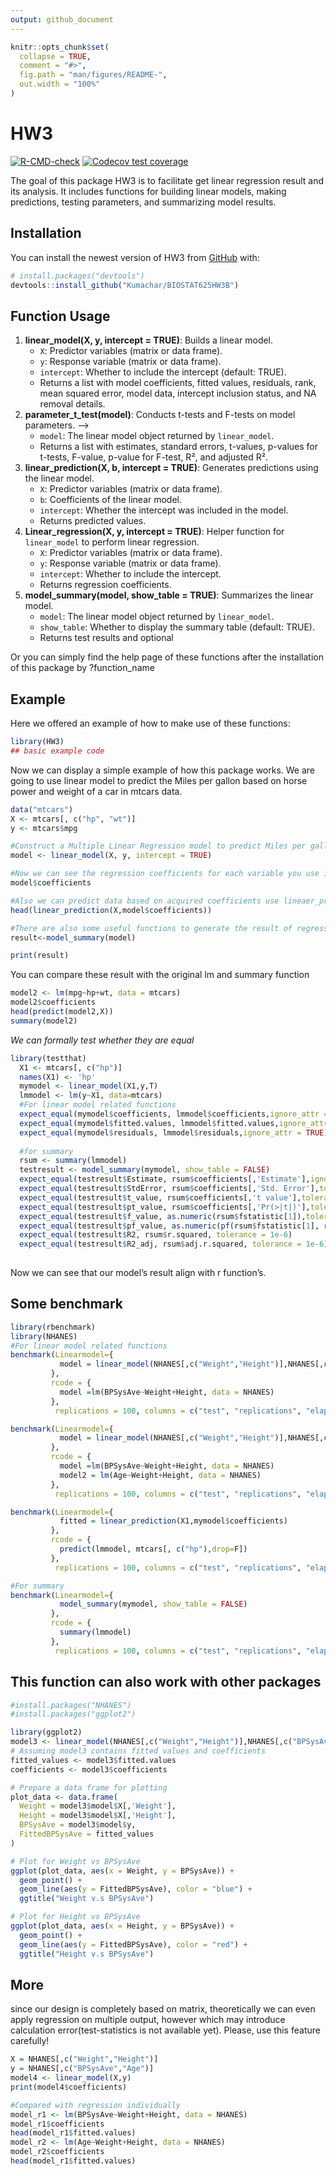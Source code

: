 ```yaml
---
output: github_document
---
```


<!-- README.md is generated from README.Rmd. Please edit that file -->

```r
knitr::opts_chunk$set(
  collapse = TRUE,
  comment = "#>",
  fig.path = "man/figures/README-",
  out.width = "100%"
)
```

# HW3

<!-- badges: start -->
[![R-CMD-check](https://github.com/Kumachar/BIOSTAT625HW3B/actions/workflows/R-CMD-check.yaml/badge.svg)](https://github.com/Kumachar/BIOSTAT625HW3B/actions/workflows/R-CMD-check.yaml)
[![Codecov test coverage](https://codecov.io/gh/Kumachar/BIOSTAT625HW3B/branch/master/graph/badge.svg)](https://app.codecov.io/gh/Kumachar/BIOSTAT625HW3B?branch=master)
<!-- badges: end -->

The goal of this package HW3 is to facilitate get linear regression result and its analysis. It includes functions for building linear models, making predictions, testing parameters, and summarizing model results.

## Installation

You can install the newest version of HW3 from [GitHub](https://github.com/) with:

``` r
# install.packages("devtools")
devtools::install_github("Kumachar/BIOSTAT625HW3B")
```
## Function Usage

1. **linear_model(X, y, intercept = TRUE)**: Builds a linear model. 
    - `X`: Predictor variables (matrix or data frame). 
    - `y`: Response variable (matrix or data frame).
    - `intercept`: Whether to include the intercept (default: TRUE). 
    - Returns a list with model coefficients, fitted values, residuals, rank, mean squared error, model data, intercept inclusion status, and NA removal details.
    
2. **parameter_t_test(model)**: Conducts t-tests and F-tests on model parameters. -->
    - `model`: The linear model object returned by `linear_model`. 
    - Returns a list with estimates, standard errors, t-values, p-values for t-tests, F-value, p-value for F-test, R², and adjusted R². 

 3. **linear_prediction(X, b, intercept = TRUE)**: Generates predictions using the linear model.
    - `X`: Predictor variables (matrix or data frame). 
    - `b`: Coefficients of the linear model. 
    - `intercept`: Whether the intercept was included in the model.
    - Returns predicted values. 

 4. **Linear_regression(X, y, intercept = TRUE)**: Helper function for `linear_model` to perform linear regression.
    - `X`: Predictor variables (matrix or data frame). 
    - `y`: Response variable (matrix or data frame).
    - `intercept`: Whether to include the intercept.
    - Returns regression coefficients. 

 5. **model_summary(model, show_table = TRUE)**: Summarizes the linear model. 
    - `model`: The linear model object returned by `linear_model`. 
    - `show_table`: Whether to display the summary table (default: TRUE). 
    - Returns test results and optional

Or you can simply find the help page of these functions after the installation of this package by ?function_name

## Example

Here we offered an example of how to make use of these functions:

```r
library(HW3)
## basic example code
```

Now we can display a simple example of how this package works. We are going to use linear model to predict the Miles per gallon based on horse power and weight of a car in mtcars data.

```r
data("mtcars")
X <- mtcars[, c("hp", "wt")]
y <- mtcars$mpg

#Construct a Multiple Linear Regression model to predict Miles per gallon based on horse power and weight of a car
model <- linear_model(X, y, intercept = TRUE)

#Now we can see the regression coefficients for each variable you use in the model
model$coefficients

#Also we can predict data based on acquired coefficients use lineaer_prediction function
head(linear_prediction(X,model$coefficients))

#There are also some useful functions to generate the result of regression, as you can do with summary function
result<-model_summary(model)

print(result)

```

You can compare these result with the original lm and summary function
```r
model2 <- lm(mpg~hp+wt, data = mtcars)
model2$coefficients
head(predict(model2,X))
summary(model2)
```
*We can formally test whether they are equal*
```r
library(testthat)
  X1 <- mtcars[, c("hp")]
  names(X1) <- 'hp'
  mymodel <- linear_model(X1,y,T)
  lmmodel <- lm(y~X1, data=mtcars)
  #For linear model related functions
  expect_equal(mymodel$coefficients, lmmodel$coefficients,ignore_attr = TRUE)
  expect_equal(mymodel$fitted.values, lmmodel$fitted.values,ignore_attr = TRUE)
  expect_equal(mymodel$residuals, lmmodel$residuals,ignore_attr = TRUE)
  
  #for summary
  rsum <- summary(lmmodel)
  testresult <- model_summary(mymodel, show_table = FALSE)
  expect_equal(testresult$Estimate, rsum$coefficients[,'Estimate'],ignore_attr = TRUE)
  expect_equal(testresult$StdError, rsum$coefficients[,'Std. Error'],tolerance = 1e-6,ignore_attr = TRUE)
  expect_equal(testresult$t_value, rsum$coefficients[,'t value'],tolerance = 1e-6,ignore_attr = TRUE)
  expect_equal(testresult$pt_value, rsum$coefficients[,'Pr(>|t|)'],tolerance = 1e-6,ignore_attr = TRUE)
  expect_equal(testresult$f_value, as.numeric(rsum$fstatistic[1]),tolerance = 1e-6,ignore_attr = TRUE)
  expect_equal(testresult$pf_value, as.numeric(pf(rsum$fstatistic[1], rsum$fstatistic[2],rsum$fstatistic[3], lower.tail = F)),tolerance = 1e-6)
  expect_equal(testresult$R2, rsum$r.squared, tolerance = 1e-6)
  expect_equal(testresult$R2_adj, rsum$adj.r.squared, tolerance = 1e-6)
  
```
Now we can see that our model's result align with r function's.

## Some benchmark
```r
library(rbenchmark)
library(NHANES)
#For linear model related functions
benchmark(Linearmodel={
           model = linear_model(NHANES[,c("Weight","Height")],NHANES[,c("BPSysAve")])
         }, 
         rcode = {
           model =lm(BPSysAve~Weight+Height, data = NHANES)
         }, 
          replications = 100, columns = c("test", "replications", "elapsed", "relative", "user.self", "sys.self"))

benchmark(Linearmodel={
           model = linear_model(NHANES[,c("Weight","Height")],NHANES[,c("BPSysAve","Age")])
         }, 
         rcode = {
           model =lm(BPSysAve~Weight+Height, data = NHANES)
           model2 = lm(Age~Weight+Height, data = NHANES)
         }, 
          replications = 100, columns = c("test", "replications", "elapsed", "relative", "user.self", "sys.self"))

benchmark(Linearmodel={
           fitted = linear_prediction(X1,mymodel$coefficients)
         }, 
         rcode = {
           predict(lmmodel, mtcars[, c("hp"),drop=F])
         }, 
          replications = 100, columns = c("test", "replications", "elapsed", "relative", "user.self", "sys.self"))

#For summary
benchmark(Linearmodel={
           model_summary(mymodel, show_table = FALSE)
         }, 
         rcode = {
           summary(lmmodel)
         }, 
          replications = 100, columns = c("test", "replications", "elapsed", "relative", "user.self", "sys.self"))

```

## This function can also work with other packages
```r
#install.packages("NHANES")
#install.packages("ggplot2")

library(ggplot2)
model3 <- linear_model(NHANES[,c("Weight","Height")],NHANES[,c("BPSysAve")])
# Assuming model3 contains fitted values and coefficients
fitted_values <- model3$fitted.values
coefficients <- model3$coefficients

# Prepare a data frame for plotting
plot_data <- data.frame(
  Weight = model3$model$X[,'Weight'],
  Height = model3$model$X[,'Height'],
  BPSysAve = model3$model$y,
  FittedBPSysAve = fitted_values
)

# Plot for Weight vs BPSysAve
ggplot(plot_data, aes(x = Weight, y = BPSysAve)) + 
  geom_point() + 
  geom_line(aes(y = FittedBPSysAve), color = "blue") +
  ggtitle("Weight v.s BPSysAve")

# Plot for Height vs BPSysAve
ggplot(plot_data, aes(x = Height, y = BPSysAve)) + 
  geom_point() + 
  geom_line(aes(y = FittedBPSysAve), color = "red") +
  ggtitle("Height v.s BPSysAve")

```

## More
since our design is completely based on matrix, theoretically we can even apply regression on multiple output, however which may introduce calculation error(test-statistics is not available yet). Please, use this feature carefully!
```r
X = NHANES[,c("Weight","Height")]
y = NHANES[,c("BPSysAve","Age")]
model4 <- linear_model(X,y)
print(model4$coefficients)

#Compared with regression individually
model_r1 <- lm(BPSysAve~Weight+Height, data = NHANES)
model_r1$coefficients
head(model_r1$fitted.values)
model_r2 <- lm(Age~Weight+Height, data = NHANES)
model_r2$coefficients
head(model_r1$fitted.values)
```

